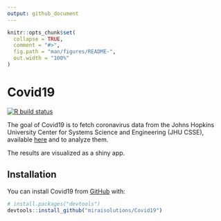 ```yaml
---
output: github_document
---
```


<!-- README.md is generated from README.Rmd. Please edit that file -->

```r
knitr::opts_chunk$set(
  collapse = TRUE,
  comment = "#>",
  fig.path = "man/figures/README-",
  out.width = "100%"
)
```

# Covid19

<!-- badges: start -->
[![R build status](https://github.com/miraisolutions/Covid19/workflows/CI-CD/badge.svg)](https://github.com/miraisolutions/Covid19/actions)
<!-- badges: end -->

The goal of Covid19 is to fetch coronavirus data from the Johns Hopkins University Center for Systems Science and Engineering (JHU CSSE), available [here](https://github.com/CSSEGISandData/COVID-19) and to analyze them. 

The results are visualized as a shiny app.

## Installation

You can install  Covid19 from [GitHub](https://github.com/) with:

``` r
# install.packages("devtools")
devtools::install_github("miraisolutions/Covid19")
```
